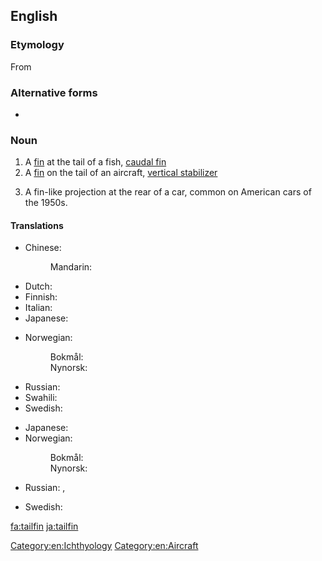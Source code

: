 ==English==

===Etymology===
From {{compound|tail|fin|lang=en}}

===Alternative forms===
* {{l|en|tail fin}}

===Noun===
{{en-noun}}
{{wikipedia}}

# A [[fin]] at the tail of a fish, [[caudal fin]]
# A [[fin]] on the tail of an aircraft, [[vertical stabilizer]]
# {{context|automotive|lang=en}} A fin-like projection at the rear of a car, common on American cars of the 1950s.

====Translations====
{{trans-top|fin at the tail of fish}}
* Chinese:
*: Mandarin: {{t+|cmn|尾鳍|tr=wěiqí|sc=Hani}}
* Dutch: {{t+|nl|staartvin|f}}
* Finnish: {{t|fi|pyrstöevä}}
* Italian: {{t|it|pinna caudale|f}}
* Japanese: {{t|ja|尾鰭|tr=[[おびれ]], obire}}
{{trans-mid}}
* Norwegian: 
*: Bokmål: {{t|nb|halefinne|m}}
*: Nynorsk: {{t|nn|halefinne|m}}
* Russian: {{t|ru|хвостово́й плавни́к|m}}
* Swahili: {{t|sw|pezi la mkia}}
* Swedish: {{t|sv|stjärtfena|c}}
{{trans-bottom}}

{{trans-top|fin on the tail of an aircraft}}
* Japanese: {{t|ja|垂直尾翼|tr=[[すいちょくびよく]], suichoku-biyoku}}
* Norwegian:
*: Bokmål: {{t|nb|halefinne|m}}
*: Nynorsk: {{t|nn|halefinne|m}}
{{trans-mid}}
* Russian: {{t+|ru|киль|m}}, {{t|ru|вертика́льный стабилиза́тор|m}}
{{trans-bottom}}

{{trans-top|fin like projection at the rear of a car}}
* Swedish: {{t|sv|stjärtfena|c}}
{{trans-mid}}
{{trans-bottom}}

[[Category:en:Ichthyology]]
[[Category:en:Aircraft]]

[[fa:tailfin]]
[[ja:tailfin]]